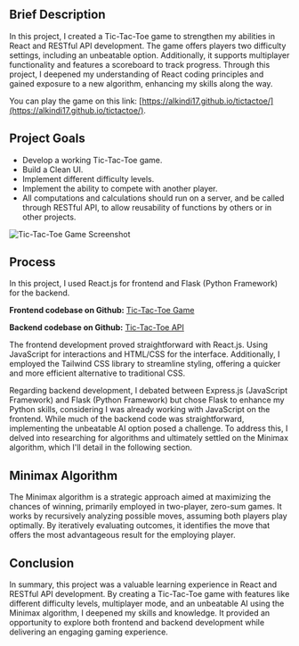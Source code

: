 ## Brief Description

In this project, I created a Tic-Tac-Toe game to strengthen my abilities in React and RESTful API development. The game offers players two difficulty settings, including an unbeatable option. Additionally, it supports multiplayer functionality and features a scoreboard to track progress. Through this project, I deepened my understanding of React coding principles and gained exposure to a new algorithm, enhancing my skills along the way.

You can play the game on this link: [https://alkindi17.github.io/tictactoe/](https://alkindi17.github.io/tictactoe/).

## Project Goals

- Develop a working Tic-Tac-Toe game.
- Build a Clean UI.
- Implement different difficulty levels.
- Implement the ability to compete with another player.
- All computations and calculations should run on a server, and be called through RESTful API, to allow reusability of functions by others or in other projects.

![Tic-Tac-Toe Game Screenshot](/data/projects/mdx/img/tic-tac-toe-screenshot.png)

## Process

In this project, I used React.js for frontend and Flask (Python Framework) for the backend.

**Frontend codebase on Github:** [Tic-Tac-Toe Game](https://github.com/alkindi17/tictactoe)

**Backend codebase on Github:** [Tic-Tac-Toe API](https://github.com/alkindi17/tictactoe-api)

The frontend development proved straightforward with React.js. Using JavaScript for interactions and HTML/CSS for the interface. Additionally, I employed the Tailwind CSS library to streamline styling, offering a quicker and more efficient alternative to traditional CSS.

Regarding backend development, I debated between Express.js (JavaScript Framework) and Flask (Python Framework) but chose Flask to enhance my Python skills, considering I was already working with JavaScript on the frontend. While much of the backend code was straightforward, implementing the unbeatable AI option posed a challenge. To address this, I delved into researching for algorithms and ultimately settled on the Minimax algorithm, which I'll detail in the following section.

## Minimax Algorithm

The Minimax algorithm is a strategic approach aimed at maximizing the chances of winning, primarily employed in two-player, zero-sum games. It works by recursively analyzing possible moves, assuming both players play optimally. By iteratively evaluating outcomes, it identifies the move that offers the most advantageous result for the employing player.

## Conclusion

In summary, this project was a valuable learning experience in React and RESTful API development. By creating a Tic-Tac-Toe game with features like different difficulty levels, multiplayer mode, and an unbeatable AI using the Minimax algorithm, I deepened my skills and knowledge. It provided an opportunity to explore both frontend and backend development while delivering an engaging gaming experience.
